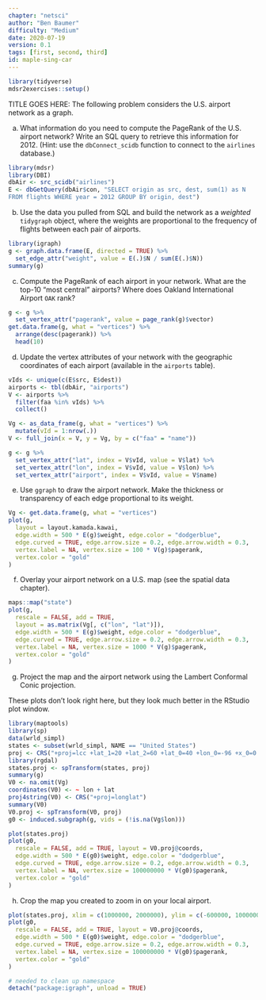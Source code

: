 ```yaml
---
chapter: "netsci"
author: "Ben Baumer"
difficulty: "Medium"
date: 2020-07-19 
version: 0.1
tags: [first, second, third]
id: maple-sing-car
---
```


```r
library(tidyverse)
mdsr2exercises::setup()
```

TITLE GOES HERE: The following problem considers the U.S. airport network as a graph.

a. What information do you need to compute the PageRank of the U.S. airport network? Write an SQL query to retrieve this information for 2012. 
(Hint: use the `dbConnect_scidb` function to connect to the `airlines` database.)


 <!--begin-answer-->
```r
library(mdsr)
library(DBI)
dbAir <- src_scidb("airlines")
E <- dbGetQuery(dbAir$con, "SELECT origin as src, dest, sum(1) as N
FROM flights WHERE year = 2012 GROUP BY origin, dest")
```
  <!--end-answer-->

b. Use the data you pulled from SQL and build the network as a *weighted* `tidygraph` object, where the weights are proportional to the frequency of flights between each pair of airports.


 <!--begin-answer-->
```r
library(igraph)
g <- graph.data.frame(E, directed = TRUE) %>%
  set_edge_attr("weight", value = E(.)$N / sum(E(.)$N))
summary(g)
```
  <!--end-answer-->


c. Compute the PageRank of each airport in your network. What are the top-10 "most central" airports? Where does Oakland International Airport `OAK` rank?

  
 <!--begin-answer-->
```r
g <- g %>%
  set_vertex_attr("pagerank", value = page_rank(g)$vector)
get.data.frame(g, what = "vertices") %>%
  arrange(desc(pagerank)) %>%
  head(10)
```
  <!--end-answer-->

d. Update the vertex attributes of your network with the geographic coordinates of each airport (available in the `airports` table). 

 <!--begin-answer-->
```r
vIds <- unique(c(E$src, E$dest))
airports <- tbl(dbAir, "airports")
V <- airports %>%
  filter(faa %in% vIds) %>%
  collect()
```

```r
Vg <- as_data_frame(g, what = "vertices") %>%
  mutate(vId = 1:nrow(.))
V <- full_join(x = V, y = Vg, by = c("faa" = "name"))

g <- g %>%
  set_vertex_attr("lat", index = V$vId, value = V$lat) %>%
  set_vertex_attr("lon", index = V$vId, value = V$lon) %>%
  set_vertex_attr("airport", index = V$vId, value = V$name)
```

  <!--end-answer-->

e. Use `ggraph` to draw the airport network. Make the thickness or transparency of each edge proportional to its weight. 


 <!--begin-answer-->
```r
Vg <- get.data.frame(g, what = "vertices")
plot(g,
  layout = layout.kamada.kawai,
  edge.width = 500 * E(g)$weight, edge.color = "dodgerblue",
  edge.curved = TRUE, edge.arrow.size = 0.2, edge.arrow.width = 0.3,
  vertex.label = NA, vertex.size = 100 * V(g)$pagerank,
  vertex.color = "gold"
)
```
  <!--end-answer-->


f. Overlay your airport network on a U.S. map (see the spatial data chapter).

 <!--begin-answer-->
```r
maps::map("state")
plot(g,
  rescale = FALSE, add = TRUE,
  layout = as.matrix(Vg[, c("lon", "lat")]),
  edge.width = 500 * E(g)$weight, edge.color = "dodgerblue",
  edge.curved = TRUE, edge.arrow.size = 0.2, edge.arrow.width = 0.3,
  vertex.label = NA, vertex.size = 1000 * V(g)$pagerank,
  vertex.color = "gold"
)
```
  <!--end-answer-->


g. Project the map and the airport network using the Lambert Conformal Conic projection.

 <!--begin-answer-->

These plots don't look right here, but they look much better in the RStudio plot window.

```r
library(maptools)
library(sp)
data(wrld_simpl)
states <- subset(wrld_simpl, NAME == "United States")
proj <- CRS("+proj=lcc +lat_1=20 +lat_2=60 +lat_0=40 +lon_0=-96 +x_0=0 +y_0=0 +ellps=GRS80 +datum=NAD83 +units=m +no_defs")
library(rgdal)
states.proj <- spTransform(states, proj)
summary(g)
V0 <- na.omit(Vg)
coordinates(V0) <- ~ lon + lat
proj4string(V0) <- CRS("+proj=longlat")
summary(V0)
V0.proj <- spTransform(V0, proj)
g0 <- induced.subgraph(g, vids = (!is.na(Vg$lon)))

plot(states.proj)
plot(g0,
  rescale = FALSE, add = TRUE, layout = V0.proj@coords,
  edge.width = 500 * E(g0)$weight, edge.color = "dodgerblue",
  edge.curved = TRUE, edge.arrow.size = 0.2, edge.arrow.width = 0.3,
  vertex.label = NA, vertex.size = 100000000 * V(g0)$pagerank,
  vertex.color = "gold"
)
```
  <!--end-answer-->


h. Crop the map you created to zoom in on your local airport. 

 <!--begin-answer-->
```r
plot(states.proj, xlim = c(1000000, 2000000), ylim = c(-600000, 1000000))
plot(g0,
  rescale = FALSE, add = TRUE, layout = V0.proj@coords,
  edge.width = 500 * E(g0)$weight, edge.color = "dodgerblue",
  edge.curved = TRUE, edge.arrow.size = 0.2, edge.arrow.width = 0.3,
  vertex.label = NA, vertex.size = 100000000 * V(g0)$pagerank,
  vertex.color = "gold"
)
```

```r
# needed to clean up namespace
detach("package:igraph", unload = TRUE)
```
  <!--end-answer-->
